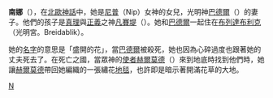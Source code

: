 '''南娜'''（{{lang|en|Nanna}}），在[[北歐神話|北歐神話]]中，她是[[尼普|尼普]]（Nip）女神的女兒，光明神[[巴德爾|巴德爾]]（{{lang|en|Balder}}）的妻子。他們的孩子是[[真理|真理]]與[[正義|正義]]之神[[凡賽堤|凡賽堤]]（{{lang|en|Forseti}}）。她和[[巴德爾|巴德爾]]一起住在[[布列達布利克|布列達布利克]]（光明宮。Breidablik）。

她的[[名字|名字]]的意思是「盛開的花」，當[[巴德爾|巴德爾]]被殺死，她也因為心碎過度也跟著她的丈夫死去了。在死亡之國，當眾神的[[使者|使者]][[赫爾莫德|赫爾莫德]]（{{lang|en|Hermod}}）來到地底時找到他們時，她讓[[赫爾莫德|赫爾莫德]]帶回她編織的一張繡花[[地毯|地毯]]，也許即是暗示著開滿花草的大地。
 
{{北歐神話}}

[[Category:北歐女神|N]]